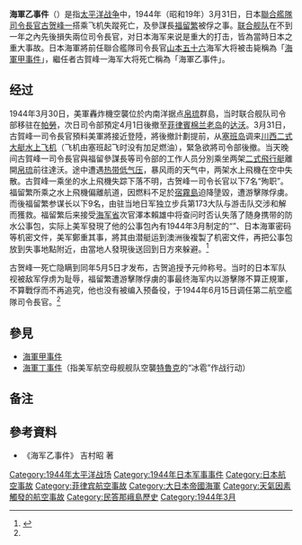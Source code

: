 {{expand Japanese | 海軍乙事件 | time=2013-11-25T11:22:52+00:00}}
'''海軍乙事件'''（{{lang-ja|'''かいぐんおつじけん'''}}）是指[[太平洋战争|太平洋战争]]中，1944年（昭和19年）3月31日，日本[[聯合艦隊司令長官|聯合艦隊司令長官]][[古贺峰一|古贺峰一]]搭乘飞机失蹤死亡，及參謀長[[福留繁|福留繁]]被俘之事。[[联合舰队|联合舰队]]在不到一年之內先後損失兩位司令長官，对日本海军来说是重大的打击，皆為當時日本之重大事故。日本海軍將前任聯合艦隊司令長官[[山本五十六|山本五十六]]海军大将被击毙稱為「[[海軍甲事件|海軍甲事件]]」，繼任者古賀峰一海军大将死亡稱為「海軍乙事件」。

== 经过 ==
1944年3月30日，美軍轟炸機空襲位於内南洋据点[[帕勞|帛琉]]群島，当时联合舰队司令部移驻在[[帕勞|帕勞]]，次日司令部預定4月1日後撤至[[菲律賓|菲律賓]][[棉兰老岛|棉兰老岛]]的[[达沃|达沃]]。3月31日，古賀峰一司令長官預料美軍將接近登陸，將後撤計劃提前，从[[塞班岛|塞班岛]]调来[[二式飛行艇|川西二式大艇水上飞机]]（飞机由塞班起飞时没有加足燃油），緊急欲將司令部後撤。当天晚间古賀峰一司令長官與福留參謀長等司令部的工作人员分別乘坐两架[[二式飛行艇|二式飛行艇]]離開[[帕勞|帛琉]]前往達沃。途中遭遇[[热带低气压|热带低气压]]，暴风雨的天气中，两架水上飛機在空中失散。古賀峰一乘坐的水上飛機失踪下落不明，古贺峰一司令长官以下7名“殉职”。福留繁所乘之水上飛機偏離航道，因燃料不足於[[宿霧島|宿霧島]]迫降墬毀，遭游擊隊俘虜。而後福留繁参谋长以下9名，由驻当地日军独立步兵第173大队与游击队交涉和解而獲救。福留繁后来接受[[海军省|海军省]]次官澤本賴雄中将查问时否认失落了随身携带的防水公事包，实际上美军發現了他的公事包內有1944年3月制定的“{{link-en|Z号作战计划|Operation Z (1944)}}”、日本海軍密码等机密文件，美军鄭重其事，將其由潜艇运到澳洲後複製了机密文件，再把公事包放到失事地點附近，由當地人發現後送回到日方來躲避。<ref name="Kotani">{{cite book|title=Japanese Intelligence in World War II|url=http://books.google.com/books?id=7-MFQCFryGMC&pg=PA89|date=2009年| author=Ken Kotani | publisher=Osprey Publishing|isbn=978-1-84603-425-1|pages=89}}</ref>

古贺峰一死亡隐瞒到同年5月5日才发布，古贺追授予元帅称号。当时的日本军队视被敌军俘虏为耻辱，福留繁遭游擊隊俘虜的事最终海军内以游擊隊不算正規軍，不算戰俘而不再追究，他也没有被编入预备役，于1944年6月15日调任第二航空艦隊司令長官。<ref name="Kotani"/>

== 參見 ==
*[[海軍甲事件|海軍甲事件]]
*[[冰雹行動|海軍丁事件]]（指美军航空母舰舰队空襲[[楚克群島|特魯克]]的“冰雹”作战行动）

== 备注 ==

{{Reflist}}

== 參考資料 ==
*《海军乙事件》 吉村昭 著 

[[Category:1944年太平洋战场|Category:1944年太平洋战场]]
[[Category:1944年日本军事事件|Category:1944年日本军事事件]]
[[Category:日本航空事故|Category:日本航空事故]]
[[Category:菲律宾航空事故|Category:菲律宾航空事故]]
[[Category:大日本帝國海軍|Category:大日本帝國海軍]]
[[Category:天氣因素觸發的航空事故|Category:天氣因素觸發的航空事故]]
[[Category:民答那峨島歷史|Category:民答那峨島歷史]]
[[Category:1944年3月|Category:1944年3月]]